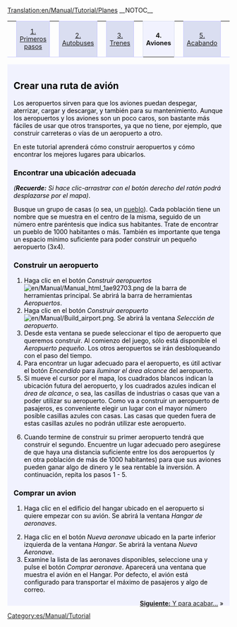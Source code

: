 [[Translation:en/Manual/Tutorial/Planes]]
__NOTOC__
{| width="100%" cellspacing="0" cellpadding="0" valign="top" border="0" style="margin-bottom: 0; margin-left: 1px;" |
| style="border: 0; border-bottom:1px solid #c7c8fe; background:none; width:2%" | &nbsp;
| style="padding:0 .3em; background-color:#DADEF1; font-size:90%; border:solid 1px #c7c8fe; text-align:center; width: 12em;"|[[es/Manual/Tutorial/Tutorial|1. Primeros pasos]]
| style="border: 0; border-bottom:1px solid #c7c8fe; background:none; width:2%" | &nbsp;
| style="padding:0 .3em; background-color:#DADEF1; font-size:90%; border:solid 1px #c7c8fe; text-align:center; width: 12em;"|[[es/Manual/Tutorial/Autobuses|2. Autobuses]]
| style="border: 0; border-bottom:1px solid #c7c8fe; background:none; width:2%" | &nbsp;
| style="padding:0 .3em; background-color:#DADEF1; font-size:90%; border:solid 1px #c7c8fe; text-align:center; width: 12em;"|[[es/Manual/Tutorial/Trenes|3. Trenes]]
| style="border: 0; border-bottom:1px solid #c7c8fe; background:none; width:2%" | &nbsp;
| style="padding:0 .3em; border:solid 1px #DADEF1; border-bottom: 0; text-align:center; font-size:90%; font-weight:bold; background-color:#f1f2fe; width: 12em;" | '''4. Aviones'''
| style="border: 0; border-bottom:1px solid #c7c8fe; background:none; width:2%" | &nbsp;
| style="padding:0 .3em; background-color:#DADEF1; font-size:90%; border:solid 1px #c7c8fe; text-align:center; width: 12em;"| [[es/Manual/Tutorial/Fin|5. Acabando]]
| style="border: 0; border-bottom:1px solid #c7c8fe; background:none;" | &nbsp;
|}
<div style="padding:.5em 1em 1em 1em; border-top:none; background-color:#f1f2fe; color:#000;">
{{es/Manual/Tutorial/Tutorial}}
==Crear una ruta de avión==
Los aeropuertos sirven para que los aviones puedan despegar, aterrizar, cargar y descargar, y también para su mantenimiento. Aunque los aeropuertos y los aviones son un poco caros, son bastante más fáciles de usar que otros transportes, ya que no tiene, por ejemplo, que construir carreteras o vías de un aeropuerto a otro.

En este tutorial aprenderá cómo construir aeropuertos y cómo encontrar los mejores lugares para ubicarlos.
{{en/Phototable|[[File:en/Manual/Airport s.png]]|Aeropuerto pequeño (3x4).|none}}

===Encontrar una ubicación adecuada===
''('''Recuerde:''' Si hace clic-arrastrar con el botón derecho del ratón podrá desplazarse por el mapa)''.

Busque un grupo de casas (o sea, un [[es/Manual/Pueblo|pueblo]]). Cada población tiene un nombre que se muestra en el centro de la misma, seguido de un número entre paréntesis que indica sus habitantes. Trate de encontrar un pueblo de 1000 habitantes o más. También es importante que tenga un espacio mínimo suficiente para poder construir un pequeño aeropuerto (3x4).

===Construir un aeropuerto===
#Haga clic en el botón ''Construir aeropuertos'' [[File:en/Manual/Manual html 1ae92703.png]] de la barra de herramientas principal. Se abrirá la barra de herramientas ''Aeropuertos''.
#Haga clic en el botón ''Construir aeropuerto'' [[File:en/Manual/Build airport.png]]. Se abrirá la ventana ''Selección de aeropuerto''.
#Desde esta ventana se puede seleccionar el tipo de aeropuerto que queremos construir. Al comienzo del juego, sólo está disponible el ''Aeropuerto pequeño''. Los otros aeropuertos se irán desbloqueando con el paso del tiempo.
#Para encontrar un lugar adecuado para el aeropuerto, es útil activar el botón ''Encendido'' para ''iluminar el área alcance'' del aeropuerto.
#Si mueve el cursor por el mapa, los cuadrados blancos indican la ubicación futura del aeropuerto, y los cuadrados azules indican el ''área de alcance'', o sea, las casillas de industrias o casas que van a poder utilizar su aeropuerto. Como va a construir un aeropuerto de pasajeros, es conveniente elegir un lugar con el mayor número posible casillas azules con casas. Las casas que queden fuera de estas casillas azules no podrán utilizar este aeropuerto.
{{en/Phototable|[[File:es/Manual/Build-airport-3.png|400px]]|Un lugar adecuado para construir un aeropuerto.|none|6=:}}
<ol start="6">
<li>Cuando termine de construir su primer aeropuerto tendrá que construir el segundo. Encuentre un lugar adecuado pero asegúrese de que haya una distancia suficiente entre los dos aeropuertos (y en otra población de más de 1000 habitantes) para que sus aviones pueden ganar algo de dinero y le sea rentable la inversión. A continuación, repita los pasos 1 - 5.
</ol>
===Comprar un avion===
#Haga clic en el edificio del hangar ubicado en el aeropuerto si quiere empezar con su avión. Se abrirá la ventana ''Hangar de aeronaves''.
{{en/Phototable|[[File:es/Manual/Step1aircraft.png|400px]]|Ventana Hangar de aeronaves.|none|6=:}}
<ol start="2">
<li>Haga clic en el botón ''Nueva aeronave'' ubicado en la parte inferior izquierda de la ventana ''Hangar''. Se abrirá la ventana ''Nueva Aeronave''.
<li>Examine la lista de las aeronaves disponibles, seleccione una y pulse el botón ''Comprar aeronave''. Aparecerá una ventana que muestra el avión en el Hangar. Por defecto, el avión está configurado para transportar el máximo de pasajeros y algo de correo.
</ol>
<span style="float: right">[[es/Manual/Tutorial/Fin|'''Siguiente:''' Y para acabar...]] &raquo;</span>
</div>
[[Category:es/Manual/Tutorial]]